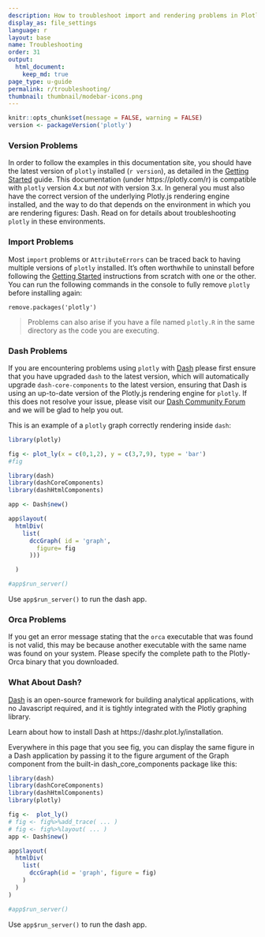 ```yaml
---
description: How to troubleshoot import and rendering problems in Plotly with R.
display_as: file_settings
language: r
layout: base
name: Troubleshooting
order: 31
output:
  html_document:
    keep_md: true
page_type: u-guide
permalink: r/troubleshooting/
thumbnail: thumbnail/modebar-icons.png
---
```


```r
knitr::opts_chunk$set(message = FALSE, warning = FALSE)
version <- packageVersion('plotly')
```
<!-- #region -->
### Version Problems

In order to follow the examples in this documentation site, you should have the latest version of `plotly` installed (`r version`), as detailed in the [Getting Started](https://plotly.com/r/getting-started/) guide. This documentation (under https://plotly.com/r) is compatible with `plotly` version 4.x but *not* with version 3.x. In general you must also have the correct version of the underlying Plotly.js rendering engine installed, and the way to do that depends on the environment in which you are rendering figures: Dash. Read on for details about troubleshooting `plotly` in these environments.

### Import Problems

Most `import` problems or `AttributeErrors` can be traced back to having multiple versions of `plotly` installed. It's often worthwhile to uninstall before following the [Getting Started](https://plotly.com/r/getting-started/) instructions from scratch with one or the other. You can run the following commands in the console to fully remove `plotly` before installing again:

```
remove.packages('plotly')
```

> Problems can also arise if you have a file named `plotly.R` in the same directory as the code you are executing.

### Dash Problems

If you are encountering problems using `plotly` with [Dash](https://dashr.plotly.com/) please first ensure that you have upgraded `dash` to the latest version, which will automatically upgrade `dash-core-components` to the latest version, ensuring that Dash is using an up-to-date version of the Plotly.js rendering engine for `plotly`. If this does not resolve your issue, please visit our [Dash Community Forum](https://community.plotly.com/) and we will be glad to help you out.

This is an example of a `plotly` graph correctly rendering inside `dash`:
<!-- #endregion -->

```r
library(plotly)

fig <- plot_ly(x = c(0,1,2), y = c(3,7,9), type = 'bar')
#fig

library(dash)
library(dashCoreComponents)
library(dashHtmlComponents)

app <- Dash$new()

app$layout(
  htmlDiv(
    list(
      dccGraph( id = 'graph',
        figure= fig
      )))

  )

#app$run_server()
```

Use `app$run_server()` to run the dash app.

### Orca Problems

If you get an error message stating that the `orca` executable that was found is not valid, this may be because another executable with the same name was found on your system. Please specify the complete path to the Plotly-Orca binary that you downloaded.

### What About Dash?

[Dash](https://dashr.plotly.com/) is an open-source framework for building analytical applications, with no Javascript required, and it is tightly integrated with the Plotly graphing library.

Learn about how to install Dash at https://dashr.plot.ly/installation.

Everywhere in this page that you see fig, you can display the same figure in a Dash application by passing it to the figure argument of the Graph component from the built-in dash_core_components package like this:

```r
library(dash)
library(dashCoreComponents)
library(dashHtmlComponents)
library(plotly)

fig <-  plot_ly()
# fig <- fig%>%add_trace( ... )
# fig <- fig%>%layout( ... )
app <- Dash$new()

app$layout(
  htmlDiv(
    list(
      dccGraph(id = 'graph', figure = fig)
    )
  )
)

#app$run_server()
```

Use `app$run_server()` to run the dash app.
